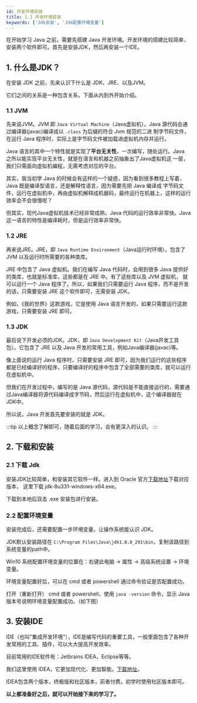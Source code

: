 ```yaml
---
id: 开发环境安装
title: 1.1 开发环境安装
keywords: ['Jdk安装', 'Jdk配置环境变量']
---
```


在开始学习 Java 之前，需要先搭建 Java 开发环境。开发环境的搭建比较简单，安装两个软件即可。首先是安装JDK，然后再安装一个IDE。

## 1. 什么是JDK？

在安装 JDK 之前，先来认识下什么是 JDK、JRE、以及JVM。

它们之间的关系是一种包含关系，下面从内到外开始介绍。

### 1.1 JVM

先来说JVM。JVM 即 `Java Virtual Machine`（Java虚拟机）。Java 源代码会通过编译器(javac)编译成以 `.class` 为后缀的符合 Jvm 规范的二进
制字节码文件，在运行 Java 程序时，实际上是字节码文件被加载进虚拟机内存并运行。

Java 语言的其中一个特性就是实现了**平台无关性**，一次编写，随处运行。Java 之所以能实现平台无关性，就是在语言和机器之前抽象出了Java虚拟机这
一层，我们只需面向虚拟机编程，无需考虑对应的平台。

其实，我当初学 Java 的时候会有这样的一个疑惑，因为看到很多教程上写着，Java 既是编译型语言，还是解释性语言，因为需要先把 Java 编译成
字节码文件，运行在虚拟机中，再由虚拟机解释成机器码，最终运行在机器上，这样的运行效率会不会很慢呢？

但其实，现代Java虚拟机技术已经非常成熟，Java 代码的运行效率非常快。Java 这一语言的特性是编译耗时，但是运行效率非常快。

### 1.2 JRE

再来说JRE。JRE，即 `Java Runtime Environment`（Java运行时环境）。包含了 JVM 以及运行时所需要的各种类库。

JRE 中包含了 Java 虚拟机。我们在编写 Java 代码时，会用到很多 Java 提供好的类库，也就是标准库，这些都是在 JRE 中。有了这些库以及 JVM 虚拟机，
就可以运行一个 Java 程序了。所以，如果我们只需要运行 Java 程序，而不是开发的话，只需要安装 JRE 这个软件即可，无需安装 JDK。

例如，《我的世界》这款游戏，它是使用 Java 语言开发的，如果只需要运行这款游戏，只需要安装 JRE 即可。

### 1.3 JDK

最后说下开发必须的JDK。JDK，即 `Java Development Kit`（Java开发工具包）。它包含了 JRE 以及 Java 开发的常用工具，例如Java编译器(javac)等。

像上面说的运行 Java 程序时，只需要安装 JRE 即可，因为我们运行的这些程序都是已经编译好的程序，只要编译好的程序中包含了全部需要的类库，就可以运行
在虚拟机中。

但我们在开发过程中，编写的是 Java 源代码，源代码是不能直接运行的，需要通过Java编译器将源代码编译成字节码，然后运行在虚拟机中，这个编译器就在
JDK中。

所以说，Java 开发首先要安装的就是 JDK。


:::tip
以上概念了解即可，随着后面的学习，会有更深入的认识。
:::

## 2. 下载和安装

### 2.1 下载 Jdk

安装JDK比较简单，和安装其它软件一样。进入到 Oracle 官方[下载地址](https://www.oracle.com/java/technologies/downloads/)下载对应版本，
这里下载 jdk-8u331-windows-x64.exe。

下载到本地后双击 .exe 安装包进行安装。

### 2.2 配置环境变量

安装完成后，还需要配置一步环境变量，让操作系统能认识 JDK。

<ImgBox src="https://upyun.shiguangping.com/imgs/image-20210719190038914.png" />

JDK默认安装路径在 `C:\Program Files\Java\jdk1.8.0_291\bin`，复制该路径到系统变量的path中。

Win10 系统配置环境变量的位置在：右键此电脑 -> 属性 -> 高级系统设置 -> 环境变量。

<ImgBox src="https://upyun.shiguangping.com/imgs/image-20210719190432145.png" />

环境变量配置好后，可以在 cmd 或者 powershell 通过命令验证是否配置成功。

打开（重新打开） cmd 或者 powershell，使用 `java -version` 命令，显示 Java 版本号说明环境变量配置成功。（如下图）

<ImgBox src="https://upyun.shiguangping.com/imgs/image-20210719191205664.png" />



## 3. 安装IDE

IDE（也叫"集成开发环境"），IDE是编写代码的重要工具，一般里面包含了各种开发常用的工具、插件，可以大大提高开发效率。

目前常用的IDE软件有：Jetbrains IDEA，Eclipse等等。

我们这里使用 IDEA，它更加现代化、更加智能，[下载地址](https://www.jetbrains.com/idea/)。

<ImgBox src="https://upyun.shiguangping.com/imgs/image-20210719192807004.png" />

IDEA包含两个版本，终极版和社区版本，前者付费。初学时使用社区版本即可。

**以上都准备好之后，就可以开始接下来的学习了。**

